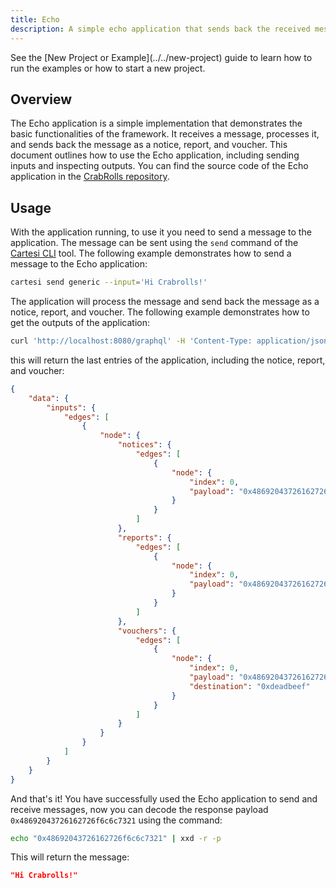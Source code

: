 ```yaml
---
title: Echo
description: A simple echo application that sends back the received message.
---
```



<Aside>See the [New Project or Example](../../new-project) guide to learn how to run the examples or how to start a new project.</Aside>

## Overview

The Echo application is a simple implementation that demonstrates the basic functionalities of the framework. It receives a message, processes it, and sends back the message as a notice, report, and voucher. This document outlines how to use the Echo application, including sending inputs and inspecting outputs. You can find the source code of the Echo application in the [CrabRolls repository](https://github.com/crabrolls-cartesi/crabrolls/blob/main/examples/echo.rs).

## Usage

With the application running, to use it you need to send a message to the application. The message can be sent using the `send` command of the [Cartesi CLI](https://github.com/cartesi/cli) tool. The following example demonstrates how to send a message to the Echo application:

```bash title="Terminal" "Hi Crabrolls!"
cartesi send generic --input='Hi Crabrolls!'
```

The application will process the message and send back the message as a notice, report, and voucher. The following example demonstrates how to get the outputs of the application:

```bash title="Terminal" /{"query":".*"}/
curl 'http://localhost:8080/graphql' -H 'Content-Type: application/json' -d '{"query":"query getLastEntries { inputs(last: 1) { edges { node { notices(last: 1) { edges { node { index payload } } } reports(last: 1) { edges { node { index payload } } } vouchers(last: 1) { edges { node { index payload destination } } } } } } }"}' | jq
```

this will return the last entries of the application, including the notice, report, and voucher:

```json title="Response" /0x(?!deadbeef)[0-9a-fA-F]{2,}/
{
	"data": {
		"inputs": {
			"edges": [
				{
					"node": {
						"notices": {
							"edges": [
								{
									"node": {
										"index": 0,
										"payload": "0x48692043726162726f6c6c7321"
									}
								}
							]
						},
						"reports": {
							"edges": [
								{
									"node": {
										"index": 0,
										"payload": "0x48692043726162726f6c6c7321"
									}
								}
							]
						},
						"vouchers": {
							"edges": [
								{
									"node": {
										"index": 0,
										"payload": "0x48692043726162726f6c6c7321",
										"destination": "0xdeadbeef"
									}
								}
							]
						}
					}
				}
			]
		}
	}
}
```

And that's it! You have successfully used the Echo application to send and receive messages, now you can decode the response payload `0x48692043726162726f6c6c7321` using the command:

```bash title="Terminal" "0x48692043726162726f6c6c7321"
echo "0x48692043726162726f6c6c7321" | xxd -r -p
```

This will return the message:

```json title="Response"
"Hi Crabrolls!"
```
